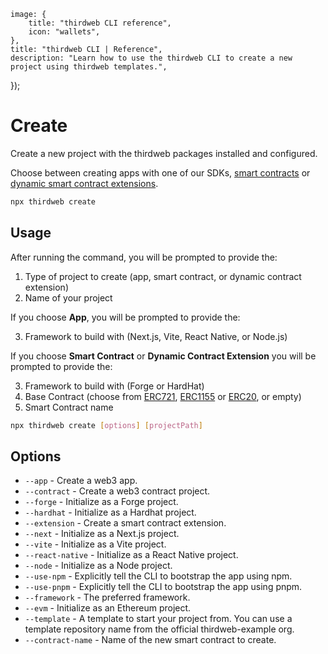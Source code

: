 
	image: {
		title: "thirdweb CLI reference",
		icon: "wallets",
	},
	title: "thirdweb CLI | Reference",
	description: "Learn how to use the thirdweb CLI to create a new project using thirdweb templates.",
});

# Create

Create a new project with the thirdweb packages installed and configured.

Choose between creating apps with one of our SDKs,
[smart contracts](/contracts/build/base-contracts) or
[dynamic smart contract extensions](/contracts/build/extensions).

```bash
npx thirdweb create
```

## Usage

After running the command, you will be prompted to provide the:

1. Type of project to create (app, smart contract, or dynamic contract extension)
2. Name of your project

If you choose **App**, you will be prompted to provide the:

3. Framework to build with (Next.js, Vite, React Native, or Node.js)

If you choose **Smart Contract** or **Dynamic Contract Extension** you will be prompted to provide the:

3. Framework to build with (Forge or HardHat)
4. Base Contract (choose from [ERC721](/contracts/build/base-contracts/erc-721/base), [ERC1155](/contracts/build/base-contracts/erc-1155/base) or [ERC20](/contracts/build/base-contracts/erc-20/base), or empty)
5. Smart Contract name

```bash
npx thirdweb create [options] [projectPath]
```

## Options

- `--app` - Create a web3 app.
- `--contract` - Create a web3 contract project.
- `--forge` - Initialize as a Forge project.
- `--hardhat` - Initialize as a Hardhat project.
- `--extension` - Create a smart contract extension.
- `--next` - Initialize as a Next.js project.
- `--vite` - Initialize as a Vite project.
- `--react-native` - Initialize as a React Native project.
- `--node` - Initialize as a Node project.
- `--use-npm` - Explicitly tell the CLI to bootstrap the app using npm.
- `--use-pnpm` - Explicitly tell the CLI to bootstrap the app using pnpm.
- `--framework` - The preferred framework.
- `--evm` - Initialize as an Ethereum project.
- `--template` - A template to start your project from. You can use a template repository name from the official thirdweb-example org.
- `--contract-name` - Name of the new smart contract to create.
